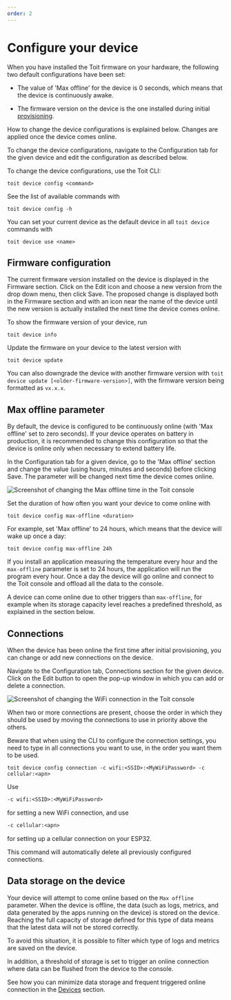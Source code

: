 ```yaml
---
order: 2
---
```



# Configure your device

When you have installed the Toit firmware on your hardware, the following two default configurations have been set:

- The value of 'Max offline' for the device is 0 seconds, which means that the device is continuously awake.

- The firmware version on the device is the one installed during initial [provisioning](../provision).

How to change the device configurations is explained below. Changes are applied once the device comes online.

<Tabs>
<Tab label="Console">

To change the device configurations, navigate to the Configuration tab for the given device and edit the configuration as described below.

</Tab>

<Tab label="CLI">
To change the device configurations, use the Toit CLI:

```shell
toit device config <command>
```

See the list of available commands with

```shell
toit device config -h
```

You can set your current device as the default device in all `toit device` commands with

```shell
toit device use <name>
```

</Tab>
</Tabs>

## Firmware configuration

<Tabs>
<Tab label="Console">

The current firmware version installed on the device is displayed in the Firmware section. Click on the Edit icon and choose a new version from the drop down menu, then click Save.
The proposed change is displayed both in the Firmware section and with an icon near the name of the device until the new version is actually installed the next time the device comes online.

</Tab>
<Tab label="CLI">

To show the firmware version of your device, run

```shell
toit device info
```

Update the firmware on your device to the latest version with

```shell
toit device update
```

You can also downgrade the device with another firmware version with `toit device update [<older-firmware-version>]`, with the firmware version being formatted as `vx.x.x`.

</Tab>
</Tabs>

## Max offline parameter

By default, the device is configured to be continuously online (with 'Max offline' set to zero seconds).
If your device operates on battery in production, it is recommended to change this configuration so that the device is online only when necessary to extend battery life.

<Tabs>
<Tab label="Console">

In the Configuration tab for a given device, go to the 'Max offline' section and change the value (using hours, minutes and seconds) before clicking Save. The parameter will be changed next time the device comes online.

<img src={MaxOfflineConfig} alt="Screenshot of changing the Max offline time in the Toit console" />

</Tab>
<Tab label="CLI">

Set the duration of how often you want your device to come online with

```shell
toit device config max-offline <duration>
```

For example, set 'Max offline' to 24 hours, which means that the device will wake up once a day:

```shell
toit device config max-offline 24h
```

</Tab>
</Tabs>

If you install an application measuring the temperature every hour and the `max-offline` parameter is set to 24 hours, the application will run the program every hour.
Once a day the device will go online and connect to the Toit console and offload all the data to the console.

<Note>

A device can come online due to other triggers than `max-offline`, for example when its storage capacity level reaches a predefined threshold, as explained in the section below.

</Note>

## Connections

When the device has been online the first time after initial provisioning, you can change or add new connections on the device.

<Tabs>
<Tab label="Console">

Navigate to the Configuration tab, Connections section for the given device. Click on the Edit button to open the pop-up window in which you can add or delete a connection.

<img src={SetWifiConnections} alt="Screenshot of changing the WiFi connection in the Toit console" />

When two or more connections are present, choose the order in which they should be used by moving the connections to use in priority above the others.

</Tab>
<Tab label="CLI">

Beware that when using the CLI to configure the connection settings, you need to type in all connections you want to use, in the order you want them to be used.

```shell
toit device config connection -c wifi:<SSID>:<MyWiFiPassword> -c cellular:<apn>
```

Use

```txt
-c wifi:<SSID>:<MyWiFiPassword>
```

for setting a new WiFi connection, and use

```txt
-c cellular:<apn>
```

for setting up a cellular connection on your ESP32.

<Note>This command will automatically delete all previously configured connections.</Note>

</Tab>
</Tabs>

## Data storage on the device

Your device will attempt to come online based on the `Max offline` parameter.
When the device is offline, the data (such as logs, metrics, and data generated by the apps running on the device) is stored on the device.
Reaching the full capacity of storage defined for this type of data means that the latest data will not be stored correctly.

To avoid this situation, it is possible to filter which type of logs and metrics are saved on the device.

In addition, a threshold of storage is set to trigger an online connection where data can be flushed from the device to the console.

See how you can minimize data storage and frequent triggered online connection in the [Devices](../deviceconsole) section.
